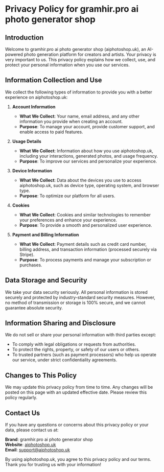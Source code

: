 # Privacy Policy for gramhir.pro ai photo generator shop

## Introduction

Welcome to gramhir.pro ai photo generator shop (aiphotoshop.uk), an AI-powered photo generation platform for creators and artists. Your privacy is very important to us. This privacy policy explains how we collect, use, and protect your personal information when you use our services.

## Information Collection and Use

We collect the following types of information to provide you with a better experience on aiphotoshop.uk:

1. **Account Information**
   - **What We Collect**: Your name, email address, and any other information you provide when creating an account.
   - **Purpose**: To manage your account, provide customer support, and enable access to paid features.

2. **Usage Details**
   - **What We Collect**: Information about how you use aiphotoshop.uk, including your interactions, generated photos, and usage frequency.
   - **Purpose**: To improve our services and personalize your experience.

3. **Device Information**
   - **What We Collect**: Data about the devices you use to access aiphotoshop.uk, such as device type, operating system, and browser type.
   - **Purpose**: To optimize our platform for all users.

4. **Cookies**
   - **What We Collect**: Cookies and similar technologies to remember your preferences and enhance your experience.
   - **Purpose**: To provide a smooth and personalized user experience.

5. **Payment and Billing Information**
   - **What We Collect**: Payment details such as credit card number, billing address, and transaction information (processed securely via Stripe).
   - **Purpose**: To process payments and manage your subscription or purchases.

## Data Storage and Security

We take your data security seriously. All personal information is stored securely and protected by industry-standard security measures. However, no method of transmission or storage is 100% secure, and we cannot guarantee absolute security.

## Information Sharing and Disclosure

We do not sell or share your personal information with third parties except:
- To comply with legal obligations or requests from authorities.
- To protect the rights, property, or safety of our users or others.
- To trusted partners (such as payment processors) who help us operate our service, under strict confidentiality agreements.

## Changes to This Policy

We may update this privacy policy from time to time. Any changes will be posted on this page with an updated effective date. Please review this policy regularly.

## Contact Us

If you have any questions or concerns about this privacy policy or your data, please contact us at:

**Brand**: gramhir.pro ai photo generator shop  
**Website**: [aiphotoshop.uk](https://aiphotoshop.uk)  
**Email**: [support@aiphotoshop.uk](mailto:support@aiphotoshop.uk)

By using aiphotoshop.uk, you agree to this privacy policy and our terms. Thank you for trusting us with your information!
